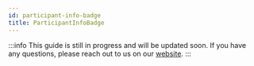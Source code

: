 ```yaml
---
id: participant-info-badge
title: ParticipantInfoBadge
---
```


:::info
This guide is still in progress and will be updated soon.
If you have any questions, please reach out to us on our [website](https://getstream.io/video/#contact).
:::
